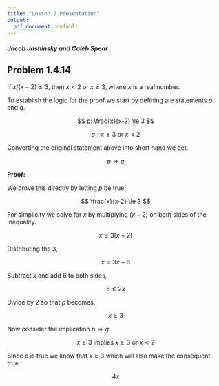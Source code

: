 ```yaml
---
title: "Lesson 2 Presentation"
output:
  pdf_document: default
---
```

##### Jacob Jashinsky and Caleb Spear

## Problem 1.4.14

If $x/(x-2) \le 3$, then $x < 2$ or $x \ge 3$, where $x$ is a real number.  

To establish the logic for the proof we start by defining are statements $p$ and $q$.

$$
p: \frac{x}{x-2} \le 3  
$$


$$
q: x \ge 3 \ \text{or} \ x < 2  
$$


Converting the original statement above into short hand we get,

$$
p \Rightarrow q
$$


**Proof:**

We prove this directly by letting $p$ be true,

$$
\frac{x}{x-2} \le 3
$$

For simplicity we solve for $x$ by multiplying $(x-2)$ on both sides of the inequality.

$$
x \le 3(x-2)
$$

Distributing the 3,

$$
x \le 3x - 6  
$$

Subtract $x$ and add 6 to both sides,

$$
6 \le 2x
$$

Divide by 2 so that $p$ becomes,

$$
x \ge 3  
$$

Now consider the implication $p \Rightarrow q$

$$
x \ge 3 \ \text{implies} \ x \ge 3 \ \text{or} \ x < 2  
$$

Since $p$ is true we know that $x \ge 3$ which will also make the consequent true.  

$$
4x
$$
